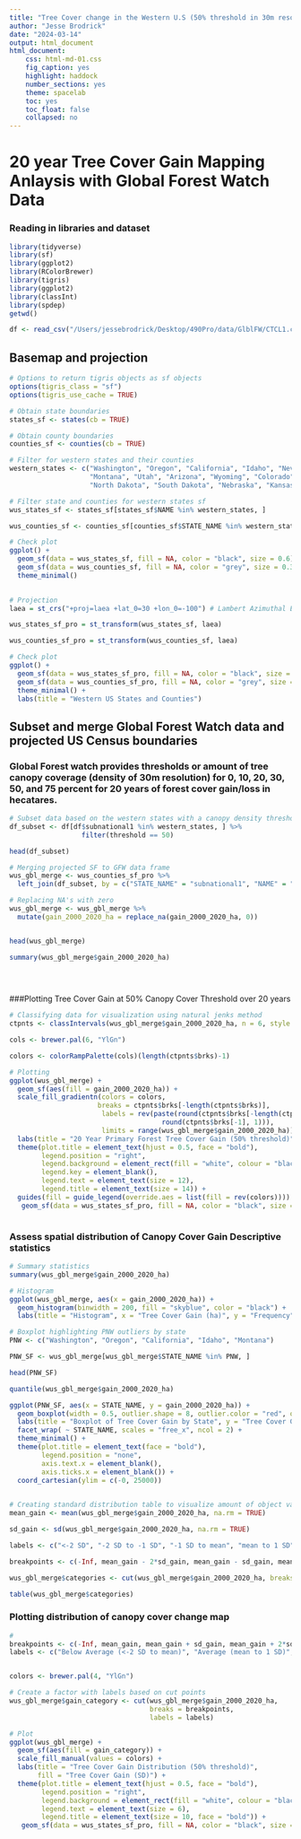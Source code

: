 ```yaml
---
title: "Tree Cover change in the Western U.S (50% threshold in 30m resolution)"
author: "Jesse Brodrick"
date: "2024-03-14"
output: html_document
html_document:
    css: html-md-01.css
    fig_caption: yes
    highlight: haddock
    number_sections: yes
    theme: spacelab
    toc: yes
    toc_float: false
    collapsed: no
---
```


# 20 year Tree Cover Gain Mapping Anlaysis with Global Forest Watch Data 

### Reading in libraries and dataset
```r
library(tidyverse)
library(sf)
library(ggplot2)
library(RColorBrewer)
library(tigris)
library(ggplot2)
library(classInt)
library(spdep)
getwd()

df <- read_csv("/Users/jessebrodrick/Desktop/490Pro/data/GlblFW/CTCL1.csv")


```


## Basemap and projection
```r

# Options to return tigris objects as sf objects
options(tigris_class = "sf")
options(tigris_use_cache = TRUE)

# Obtain state boundaries
states_sf <- states(cb = TRUE)

# Obtain county boundaries
counties_sf <- counties(cb = TRUE)

# Filter for western states and their counties
western_states <- c("Washington", "Oregon", "California", "Idaho", "Nevada",
                    "Montana", "Utah", "Arizona", "Wyoming", "Colorado", "New Mexico",
                    "North Dakota", "South Dakota", "Nebraska", "Kansas", "Oklahoma", "Texas")

# Filter state and counties for western states sf
wus_states_sf <- states_sf[states_sf$NAME %in% western_states, ]

wus_counties_sf <- counties_sf[counties_sf$STATE_NAME %in% western_states, ]

# Check plot
ggplot() +
  geom_sf(data = wus_states_sf, fill = NA, color = "black", size = 0.6) +
  geom_sf(data = wus_counties_sf, fill = NA, color = "grey", size = 0.3) +
  theme_minimal() 
 

# Projection
laea = st_crs("+proj=laea +lat_0=30 +lon_0=-100") # Lambert Azimuthal Equal Area

wus_states_sf_pro = st_transform(wus_states_sf, laea)

wus_counties_sf_pro = st_transform(wus_counties_sf, laea)

# Check plot
ggplot() +
  geom_sf(data = wus_states_sf_pro, fill = NA, color = "black", size = 0.6) +
  geom_sf(data = wus_counties_sf_pro, fill = NA, color = "grey", size = 0.3) +
  theme_minimal() +
  labs(title = "Western US States and Counties")

```
## Subset and merge Global Forest Watch data and projected US Census boundaries

### Global Forest watch provides thresholds or amount of tree canopy coverage (density of 30m resolution) for 0, 10, 20, 30, 50, and 75 percent for 20 years of forest cover gain/loss in hecatares. 
```r
# Subset data based on the western states with a canopy density threshold of 50
df_subset <- df[df$subnational1 %in% western_states, ] %>% 
                  filter(threshold == 50)

head(df_subset)

# Merging projected SF to GFW data frame
wus_gbl_merge <- wus_counties_sf_pro %>%
  left_join(df_subset, by = c("STATE_NAME" = "subnational1", "NAME" = "subnational2"))

# Replacing NA's with zero
wus_gbl_merge <- wus_gbl_merge %>%
  mutate(gain_2000_2020_ha = replace_na(gain_2000_2020_ha, 0))


head(wus_gbl_merge)

summary(wus_gbl_merge$gain_2000_2020_ha)

 
  
```
###Plotting Tree Cover Gain at 50% Canopy Cover Threshold over 20 years
```r
# Classifying data for visualization using natural jenks method
ctpnts <- classIntervals(wus_gbl_merge$gain_2000_2020_ha, n = 6, style = "jenks")

cols <- brewer.pal(6, "YlGn")

colors <- colorRampPalette(cols)(length(ctpnts$brks)-1)

# Plotting 
ggplot(wus_gbl_merge) +
  geom_sf(aes(fill = gain_2000_2020_ha)) +  
  scale_fill_gradientn(colors = colors,
                      breaks = ctpnts$brks[-length(ctpnts$brks)],
                       labels = rev(paste(round(ctpnts$brks[-length(ctpnts$brks)], 1), "to",
                                      round(ctpnts$brks[-1], 1))),
                       limits = range(wus_gbl_merge$gain_2000_2020_ha)) +
  labs(title = "20 Year Primary Forest Tree Cover Gain (50% threshold)", fill = "Gain (hectares)") +
  theme(plot.title = element_text(hjust = 0.5, face = "bold"),
        legend.position = "right",
        legend.background = element_rect(fill = "white", colour = "black"),
        legend.key = element_blank(), 
        legend.text = element_text(size = 12),
        legend.title = element_text(size = 14)) +
  guides(fill = guide_legend(override.aes = list(fill = rev(colors)))) +
   geom_sf(data = wus_states_sf_pro, fill = NA, color = "black", size = 1.5) 



```
### Assess spatial distribution of Canopy Cover Gain  Descriptive statistics

```r
# Summary statistics
summary(wus_gbl_merge$gain_2000_2020_ha)

# Histogram 
ggplot(wus_gbl_merge, aes(x = gain_2000_2020_ha)) +
  geom_histogram(binwidth = 200, fill = "skyblue", color = "black") +
  labs(title = "Histogram", x = "Tree Cover Gain (ha)", y = "Frequency")

# Boxplot highlighting PNW outliers by state
PNW <- c("Washington", "Oregon", "California", "Idaho", "Montana")

PNW_SF <- wus_gbl_merge[wus_gbl_merge$STATE_NAME %in% PNW, ]

head(PNW_SF)

quantile(wus_gbl_merge$gain_2000_2020_ha)

ggplot(PNW_SF, aes(x = STATE_NAME, y = gain_2000_2020_ha)) +  
  geom_boxplot(width = 0.5, outlier.shape = 8, outlier.color = "red", outlier.size = 3) + 
  labs(title = "Boxplot of Tree Cover Gain by State", y = "Tree Cover Gain (ha)", x = "") +
  facet_wrap( ~ STATE_NAME, scales = "free_x", ncol = 2) +
  theme_minimal() +
  theme(plot.title = element_text(face = "bold"),
        legend.position = "none",
        axis.text.x = element_blank(), 
        axis.ticks.x = element_blank()) +
  coord_cartesian(ylim = c(-0, 25000)) 

  
# Creating standard distribution table to visualize amount of object values within sd break points
mean_gain <- mean(wus_gbl_merge$gain_2000_2020_ha, na.rm = TRUE)

sd_gain <- sd(wus_gbl_merge$gain_2000_2020_ha, na.rm = TRUE)

labels <- c("<-2 SD", "-2 SD to -1 SD", "-1 SD to mean", "mean to 1 SD", " 1 SD to 2 SD", ">2 SD")

breakpoints <- c(-Inf, mean_gain - 2*sd_gain, mean_gain - sd_gain, mean_gain, mean_gain + sd_gain, mean_gain + 2*sd_gain, Inf)

wus_gbl_merge$categories <- cut(wus_gbl_merge$gain_2000_2020_ha, breaks = breakpoints, labels = labels)

table(wus_gbl_merge$categories)
```

### Plotting distribution of canopy cover change map
```r
#
breakpoints <- c(-Inf, mean_gain, mean_gain + sd_gain, mean_gain + 2*sd_gain, Inf)
labels <- c("Below Average (<-2 SD to mean)", "Average (mean to 1 SD)", "Above Average(1 SD to 2 SD)", "Exceptionally High(>2 SD)")


colors <- brewer.pal(4, "YlGn")

# Create a factor with labels based on cut points
wus_gbl_merge$gain_category <- cut(wus_gbl_merge$gain_2000_2020_ha, 
                                   breaks = breakpoints, 
                                   labels = labels)

# Plot
ggplot(wus_gbl_merge) +
  geom_sf(aes(fill = gain_category)) +  
  scale_fill_manual(values = colors) +
  labs(title = "Tree Cover Gain Distribution (50% threshold)",
       fill = "Tree Cover Gain (SD)") +
  theme(plot.title = element_text(hjust = 0.5, face = "bold"),
        legend.position = "right",
        legend.background = element_rect(fill = "white", colour = "black"),
        legend.text = element_text(size = 6),
        legend.title = element_text(size = 10, face = "bold")) +
   geom_sf(data = wus_states_sf_pro, fill = NA, color = "black", size = 1.5) 


```

